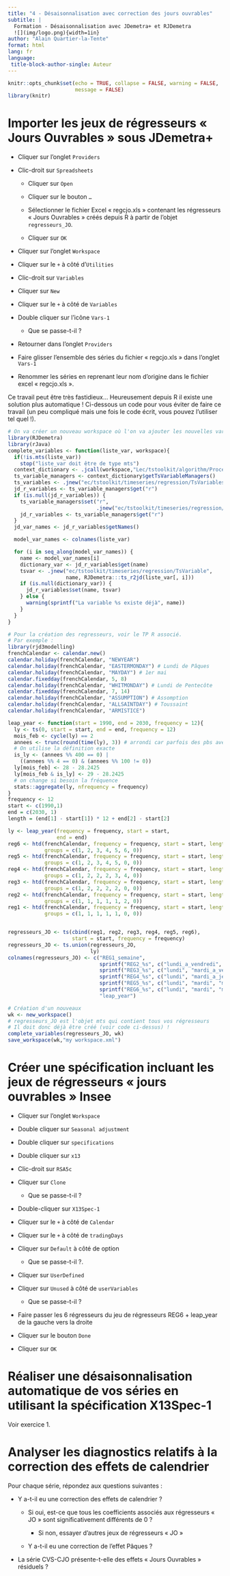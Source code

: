 ```yaml
---
title: "4 - Désaisonnalisation avec correction des jours ouvrables"
subtitle: |
  Formation - Désaisonnalisation avec JDemetra+ et RJDemetra
  ![](img/logo.png){width=1in}
author: "Alain Quartier-la-Tente"
format: html
lang: fr
language:
 title-block-author-single: Auteur
---
```


```r
knitr::opts_chunk$set(echo = TRUE, collapse = FALSE, warning = FALSE,
                      message = FALSE)
library(knitr)
```

# Importer les jeux de régresseurs « Jours Ouvrables » sous JDemetra+

-   Cliquer sur l'onglet `Providers`

-   Clic-droit sur `Spreadsheets`

    -   Cliquer sur `Open`

    -   Cliquer sur le bouton `…`

    -   Sélectionner le fichier Excel « regcjo.xls » contenant les régresseurs « Jours Ouvrables » créés depuis R à partir de l'objet `regresseurs_JO`.

    -   Cliquer sur `OK`

-   Cliquer sur l'onglet `Workspace`

-   Cliquer sur le `+` à côté d'`Utilities`

-   Clic-droit sur `Variables`

-   Cliquer sur `New`

-   Cliquer sur le `+` à côté de `Variables`

-   Double cliquer sur l'icône `Vars-1`

    -   Que se passe-t-il ?

-   Retourner dans l'onglet `Providers`

-   Faire glisser l'ensemble des séries du fichier « regcjo.xls » dans l'onglet `Vars-1`

-   Renommer les séries en reprenant leur nom d'origine dans le fichier excel « regcjo.xls ».

Ce travail peut être très fastidieux... Heureusement depuis R il existe une solution plus automatique !
Ci-dessous un code pour vous éviter de faire ce travail (un peu compliqué mais une fois le code écrit, vous pouvez l'utiliser tel quel !).

```r
# On va créer un nouveau workspace où l'on va ajouter les nouvelles variables
library(RJDemetra)
library(rJava)
complete_variables <- function(liste_var, workspace){
  if(!is.mts(liste_var))
    stop("liste_var doit être de type mts")
  context_dictionary <- .jcall(workspace,"Lec/tstoolkit/algorithm/ProcessingContext;", "getContext")
  ts_variable_managers <- context_dictionary$getTsVariableManagers()
  ts_variables <- .jnew("ec/tstoolkit/timeseries/regression/TsVariables")
  jd_r_variables <- ts_variable_managers$get("r")
  if (is.null(jd_r_variables)) {
    ts_variable_managers$set("r",
                             .jnew("ec/tstoolkit/timeseries/regression/TsVariables"))
    jd_r_variables <- ts_variable_managers$get("r")
  }
  jd_var_names <- jd_r_variables$getNames()

  model_var_names <- colnames(liste_var)

  for (i in seq_along(model_var_names)) {
    name <- model_var_names[i]
    dictionary_var <- jd_r_variables$get(name)
    tsvar <- .jnew("ec/tstoolkit/timeseries/regression/TsVariable",
                   name, RJDemetra:::ts_r2jd(liste_var[, i]))
    if (is.null(dictionary_var)) {
      jd_r_variables$set(name, tsvar)
    } else {
      warning(sprintf("La variable %s existe déjà", name))
    }
  }
}

# Pour la création des regresseurs, voir le TP R associé.
# Par exemple :
library(rjd3modelling)
frenchCalendar <- calendar.new()
calendar.holiday(frenchCalendar, "NEWYEAR")
calendar.holiday(frenchCalendar, "EASTERMONDAY") # Lundi de Pâques
calendar.holiday(frenchCalendar, "MAYDAY") # 1er mai
calendar.fixedday(frenchCalendar, 5, 8)
calendar.holiday(frenchCalendar, "WHITMONDAY") # Lundi de Pentecôte
calendar.fixedday(frenchCalendar, 7, 14)
calendar.holiday(frenchCalendar, "ASSUMPTION") # Assomption
calendar.holiday(frenchCalendar, "ALLSAINTDAY") # Toussaint
calendar.holiday(frenchCalendar, "ARMISTICE")

leap_year <- function(start = 1990, end = 2030, frequency = 12){
  ly <- ts(0, start = start, end = end, frequency = 12)
  mois_feb <- cycle(ly) == 2
  annees <- trunc(round(time(ly), 3)) # arrondi car parfois des pbs avec fonction time
  # On utilise la définition exacte
  is_ly <- (annees %% 400 == 0) |
    ((annees %% 4 == 0) & (annees %% 100 != 0))
  ly[mois_feb] <- 28 - 28.2425
  ly[mois_feb & is_ly] <- 29 - 28.2425
  # on change si besoin la fréquence
  stats::aggregate(ly, nfrequency = frequency)
}
frequency <- 12
start <- c(1990,1)
end = c(2030, 1)
length = (end[1] - start[1]) * 12 + end[2] - start[2]

ly <- leap_year(frequency = frequency, start = start,
                end = end)
reg6 <- htd(frenchCalendar, frequency = frequency, start = start, length = length,
            groups = c(1, 2, 3, 4, 5, 6, 0))
reg5 <- htd(frenchCalendar, frequency = frequency, start = start, length = length,
            groups = c(1, 2, 3, 4, 5, 0, 0))
reg4 <- htd(frenchCalendar, frequency = frequency, start = start, length = length,
            groups = c(1, 2, 2, 2, 3, 4, 0))
reg3 <- htd(frenchCalendar, frequency = frequency, start = start, length = length,
            groups = c(1, 2, 2, 2, 2, 0, 0))
reg2 <- htd(frenchCalendar, frequency = frequency, start = start, length = length,
            groups = c(1, 1, 1, 1, 1, 2, 0))
reg1 <- htd(frenchCalendar, frequency = frequency, start = start, length = length,
            groups = c(1, 1, 1, 1, 1, 0, 0))


regresseurs_JO <- ts(cbind(reg1, reg2, reg3, reg4, reg5, reg6),
                     start = start, frequency = frequency)
regresseurs_JO <- ts.union(regresseurs_JO,
                           ly)
colnames(regresseurs_JO) <- c("REG1_semaine",
                              sprintf("REG2_%s", c("lundi_a_vendredi", "samedi")),
                              sprintf("REG3_%s", c("lundi", "mardi_a_vendredi")),
                              sprintf("REG4_%s", c("lundi", "mardi_a_jeudi", "vendredi", "samedi")),
                              sprintf("REG5_%s", c("lundi", "mardi", "mercredi", "jeudi", "vendredi")),
                              sprintf("REG6_%s", c("lundi", "mardi", "mercredi", "jeudi", "vendredi", "samedi")),
                              "leap_year")

# Création d'un nouveaux
wk <- new_workspace()
# regresseurs_JO est l'objet mts qui contient tous vos régresseurs
# Il doit donc déjà être créé (voir code ci-dessus) !
complete_variables(regresseurs_JO, wk)
save_workspace(wk,"my workspace.xml")
```

# Créer une spécification incluant les jeux de régresseurs « jours ouvrables » Insee

-   Cliquer sur l'onglet `Workspace`

-   Double cliquer sur `Seasonal adjustment`

-   Double cliquer sur `specifications`

-   Double cliquer sur `x13`

-   Clic-droit sur `RSA5c`

-   Cliquer sur `Clone`

    -   Que se passe-t-il ?

-   Double-cliquer sur `X13Spec-1`

-   Cliquer sur le `+` à côté de `Calendar`

-   Cliquer sur le `+` à côté de `tradingDays`

-   Cliquer sur `Default` à côté de option

    -   Que se passe-t-il ?.

-   Cliquer sur `UserDefined`

-   Cliquer sur `Unused` à côté de `userVariables`

    -   Que se passe-t-il ?

-   Faire passer les 6 régresseurs du jeu de régresseurs REG6 + leap_year de la gauche vers la droite

-   Cliquer sur le bouton `Done`

-   Cliquer sur `OK`

# Réaliser une désaisonnalisation automatique de vos séries en utilisant la spécification X13Spec-1

Voir exercice 1.

# Analyser les diagnostics relatifs à la correction des effets de calendrier

Pour chaque série, répondez aux questions suivantes :

-   Y a-t-il eu une correction des effets de calendrier ?

    -   Si oui, est-ce que tous les coefficients associés aux régresseurs « JO » sont significativement différents de 0 ?

        -   Si non, essayer d'autres jeux de régresseurs « JO »

    -   Y a-t-il eu une correction de l'effet Pâques ?

-   La série CVS-CJO présente-t-elle des effets « Jours Ouvrables » résiduels ?
